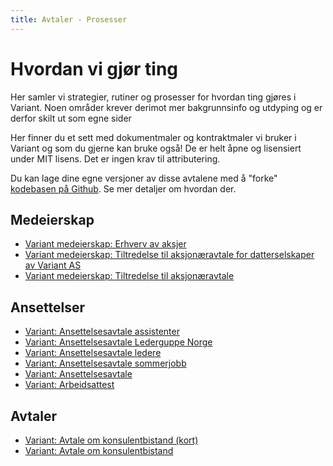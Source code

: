 ```yaml
---
title: Avtaler - Prosesser
---
```



# Hvordan vi gjør ting

Her samler vi strategier, rutiner og prosesser for hvordan ting gjøres i Variant. Noen områder krever derimot mer bakgrunnsinfo og utdyping og er derfor skilt ut som egne sider

<ProcessMenu />

Her finner du et sett med dokumentmaler og kontraktmaler vi bruker i Variant og som du gjerne kan bruke også! De er helt åpne og lisensiert under MIT lisens. Det er ingen krav til attributering.

Du kan lage dine egne versjoner av disse avtalene med å "forke" [kodebasen på Github](https://github.com/varianter/dokument-mal). Se mer detaljer om hvordan der.

## Medeierskap

- [Variant medeierskap: Erhverv av aksjer](https://avtaler.variant.no/avtaler/norge/aksjeavtaler/aksjekjop.html)
- [Variant medeierskap: Tiltredelse til aksjonæravtale for datterselskaper av Variant AS](https://avtaler.variant.no/avtaler/norge/aksjeavtaler/aksjonaer-tiltredelse-konsern.html)
- [Variant medeierskap: Tiltredelse til aksjonæravtale](https://avtaler.variant.no/avtaler/norge/aksjeavtaler/aksjonaer-tiltredelse.html)

## Ansettelser

- [Variant: Ansettelsesavtale assistenter](https://avtaler.variant.no/avtaler/norge/arbeidsavtaler/ansettelse-assistent.html)
- [Variant: Ansettelsesavtale Lederguppe Norge](https://avtaler.variant.no/avtaler/norge/arbeidsavtaler/ansettelse-konsernledelse.html)
- [Variant: Ansettelsesavtale ledere](https://avtaler.variant.no/avtaler/norge/arbeidsavtaler/ansettelse-ledelse.html)
- [Variant: Ansettelsesavtale sommerjobb](https://avtaler.variant.no/avtaler/norge/arbeidsavtaler/ansettelse-sommerjobb.html)
- [Variant: Ansettelsesavtale](https://avtaler.variant.no/avtaler/norge/arbeidsavtaler/ansettelse.html)
- [Variant: Arbeidsattest](https://avtaler.variant.no/avtaler/norge/annet/attest.html)

## Avtaler

- [Variant: Avtale om konsulentbistand (kort)](https://avtaler.variant.no/avtaler/norge/oppdragsavtaler/enkel-konsulentbistand.html)
- [Variant: Avtale om konsulentbistand](https://avtaler.variant.no/avtaler/norge/oppdragsavtaler/konsulentbistand.html)
